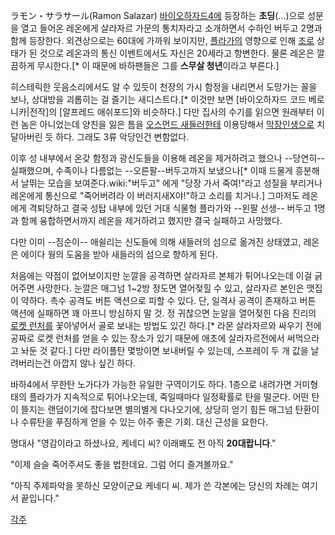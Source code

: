 ラモン・サラサール(Ramon Salazar)
[[바이오하자드4]]에 등장하는 '''초딩'''(…)으로 성문을 열고 들어온 레온에게 살라자르 가문의 통치자라고 소개하면서 수하인 버두고 2명과 함께 등장한다. 외견상으로는 60대에 가까워 보이지만, [[플라가]]의 영향으로 인해 [[조로]] 상태가 된 것으로 레온과의 통신 이벤트에서도 자신은 20세라고 항변한다. 물론 레온은 깔끔하게 무시한다.[* 이 때문에 바하팬들은 그를 '''스무살 청년'''이라고 부른다.]

히스테릭한 웃음소리에서도 알 수 있듯이 천장의 가시 함정을 내리면서 도망가는 꼴을 보나, 상대방을 괴롭히는 걸 즐기는 새디스트다.[* 이것만 보면 [바이오하자드 코드 베로니카|전작]의 [알프레드 애쉬포드]와 비슷하다.] 다만 집사의 수기를 읽으면 원래부터 이런 놈은 아니었는데 양친을 잃은 틈을 [[오스먼드 새들러]]한테 이용당해서 [[막장]]인생으로 치달아버린 듯 하다. 그래도 3류 악당인건 변함없다.

이후 성 내부에서 온갖 함정과 광신도들을 이용해 레온을 제거하려고 했으나 --당연히-- 실패했으며, 수족이나 다름없는 --오른팔--버두고까지 보냈으나[* 이때 드물게 흥분해서 날뛰는 모습을 보여준다.wiki:"버두고" 에게 "당장 가서 죽여!"라고 성질을 부리거나 레온에게 통신으로 "죽어버려라 이 버러지새X야!"하고 소리를 치거나.] 그마저도 레온에게 격퇴당하고 결국 성탑 내부에 있던 거대 식물형 플라가와 --왼팔 선생-- 버두고 1명과 함께 융합하면서까지 레온을 제거하려고 했지만 결국 실패하고 사망했다.

다만 이미 --짐순이-- 애쉴리는 신도들에 의해 새들러의 섬으로 옮겨진 상태였고, 레온은 에이다 웡의 도움을 받아 새들러의 섬으로 향하게 된다.

처음에는 약점이 없어보이지만 눈깔을 공격하면 살라자르 본체가 튀어나오는데 이걸 긁어주면 사망한다. 눈깔은 매그넘 1~2방 정도면 열어젖힐 수 있고, 살라자르 본인은 맷집이 약하다. 촉수 공격도 버튼 액션으로 피할 수 있다. 단, 일격사 공격이 존재하고 버튼 액션에 실패하면 꽤 아프니 방심하지 말 것. 정 귀찮으면 눈알을 열어젖힌 다음 진리의 [[로켓 런처]]를 꽃아넣어서 골로 보내는 방법도 있긴 하다.[* 라몬 살라자르와 싸우기 전에 공짜로 로켓 런처를 얻을 수 있는 장소가 있기  때문에 애초에 살라자르전에서 써먹으라고 놔둔 것 같다.] 다만 라이플탄 몇방이면 보내버릴 수 있는데, 스프레이 두 개 값을 날려버리는건 아깝지 않나 싶긴 하다.

바하4에서 무한탄 노가다가 가능한 유일한 구역이기도 하다. 1층으로 내려가면 거미형태의 플라가가 지속적으로 튀어나오는데, 죽일때마다 일정확률로 탄을 떨군다. 어떤 탄이 뜰지는 랜덤이기에 잡다보면 별의별게 다나오기에, 상당히 얻기 힘든 매그넘 탄환이나 수류탄을 푸짐하게 얻을 수 있는 아주 좋은 기회. 대신 근성을 요한다.

명대사
"영감이라고 하셨나요, 케네디 씨? 이래봬도 전 아직 '''20대랍니다'''."

"이제 슬슬 죽어주셔도 좋을 법한데요. 그럼 어디 즐겨볼까요."

"아직 주제파악을 못하신 모양이군요 케네디 씨. 제가 쓴 각본에는 당신의 차례는 여기서 끝입니다."

[[각주]]
